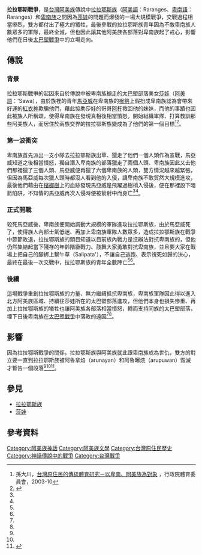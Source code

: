 {{Infobox Military Conflict
|conflict=拉拉鄂斯戰爭
|partof=[[阿美族|阿美族]]傳說中的戰役
|date=不明
|place=達拉拉布灣（[[卑南語|卑南語]]：talalabuwan），拉拉鄂斯族的部落位置、今[[卑南遺址|卑南遺址]]附近
|result=卑南族慘勝，持續進攻[[太巴塱部落|太巴塱部落]]
|combatant1 = [[拉拉鄂斯族|拉拉鄂斯族]]
|combatant2 = [[卑南族|卑南族]]
|commander1 =
*拉拉鄂斯族頭目（一說年齡階級組長）{{KIA}}
*[[馬亞威|馬亞威]]（Mayawei）{{KIA}}
|commander2 = 卑南族頭目
|strength1  = 不明，較少，起碼一個年齡階級
|strength2  = 不明，較多
|casualties1 = 幾乎全滅
|casualties2 = 傷亡慘重
}}
'''拉拉鄂斯戰爭'''，是[[台灣|台灣]][[阿美族|阿美族]]傳說中[[拉拉鄂斯族|拉拉鄂斯族]]（[[阿美語|阿美語]]：Raranges、[[卑南語|卑南語]]：Raranges）和[[卑南族|卑南族]]之間因為[[莎娃|莎娃]]的問題而爆發的一場大規模戰爭，交戰過程相當慘烈，雙方都付出了極大的犧牲，最後參戰的拉拉鄂斯族青年因為不敵卑南族人數眾多的軍隊，最終全滅，但也因此讓其他阿美族各部落對卑南族起了戒心，影響他們在日後[[太巴塱戰爭|太巴塱戰爭]]中的立場走向。

==傳說==
===背景===
{{main|莎娃}}
拉拉鄂斯戰爭的起因來自於傳說中被卑南族擄走的太巴塱部落美女[[莎娃|莎娃]]（[[阿美語|阿美語]]：'Sawa），由於族裡的青年[[馬亞威|馬亞威]]在卑南族的[[猴祭|猴祭]]上假扮成卑南族認為會帶來好運的[[卑南族神靈信仰|紅衣神]]欺騙他們，藉此協助莎娃的哥哥[[阿杆|阿杆]]救回他的妹妹，而他的事蹟也因此被族人所稱頌，使得卑南族在發現真相後相當憤怒，開始組織軍隊、打算教訓那些阿美族人，而居住於兩族交界的拉拉鄂斯族變成為了他們的第一個目標<ref name="以卑南、阿美族為對象">孫大川，[https://www.sa.gov.tw/Resource/Other/f1451372983617.pdf 台灣原住民的傳統體育研究－以卑南、阿美族為對象] {{Wayback|url=https://www.sa.gov.tw/Resource/Other/f1451372983617.pdf |date=20210318062417 }}，行政院體育委員會，2003-10</ref><ref name="臺灣原住民族口傳文學選集">{{cite book|last=|first=|date=1996-06|title=臺灣原住民族口傳文學選集|url=https://tm.ncl.edu.tw/article?u=022_001_00000689|location=|publisher=花蓮縣立文化中心|page=|isbn=|author=林道生|access-date=2020-11-15|archive-date=2020-10-23|archive-url=https://web.archive.org/web/20201023071241/https://tm.ncl.edu.tw/article?u=022_001_00000689|dead-url=no}}</ref>。
===第一波衝突===
卑南族首先派出一支小隊去拉拉鄂斯族出草、獵走了他們一個人頭作為宣戰，馬亞威知道之後相當憤怒，獨自潛入卑南族的部落獵走了兩個人頭、卑南族因此又去他們那裡獵了三個人頭、馬亞威便再獵了六個卑南族的人頭，雙方情況越來越緊張，但因為馬亞威每次獵人頭時都沒人看到他的入侵，讓卑南族不敢貿然大規模進攻，最後他們藉由在[[檳榔樹|檳榔樹]]上的血跡發現馬亞威是飛躍過樹梢入侵後，便在那裡設下暗箭陷阱，不知情的馬亞威再次入侵時便被箭射中而身亡<ref name="以卑南、阿美族為對象"/><ref name="臺灣原住民族口傳文學選集"/>。
===正式開戰===
殺死馬亞威後，卑南族便開始調動大規模的軍隊進攻拉拉鄂斯族，由於馬亞威死了，使得族人內部士氣低迷、再加上卑南族軍隊人數眾多，造成拉拉鄂斯族在戰爭中節節敗退，拉拉鄂斯族的頭目知道以目前族內戰力是沒辦法對抗卑南族的，但他仍然集結起當下殘存的年齡階級戰力、鼓舞大家勇敢對抗卑南族，並且要大家在戰場上把自己的腳綁上繫牛草（Salipata'），不讓自己逃跑、表示視死如歸的決心，最終在最後一次交戰中，拉拉鄂斯族的青年全數陣亡<ref name="以卑南、阿美族為對象"/><ref name="臺灣原住民族口傳文學選集"/>。
===後續===
這場戰爭重創拉拉鄂斯族的力量、無力繼續抵抗卑南族，卑南族軍隊因此得以進入北方阿美族區域、持續往莎娃所在的太巴塱部落進攻，但他們本身也損失慘重、再加上拉拉鄂斯族的犧牲也讓阿美族各部落相當憤怒，轉而支持同族的太巴塱部落，埋下日後卑南族在[[太巴塱戰爭|太巴塱戰爭]]中落敗的遠因<ref name="以卑南、阿美族為對象"/><ref name="臺灣原住民族口傳文學選集"/>。
==影響==
因為拉拉鄂斯戰爭的關係，拉拉鄂斯族與阿美族就此跟卑南族成為世仇，雙方的對立要一直到拉拉鄂斯族被阿魯拿焰（arunayan）和阿魯曝烷（arupuwan）毀滅才暫告一個段落<ref name="以卑南、阿美族為對象"/><ref name="臺灣原住民族口傳文學選集"/><ref name="拉拉鄂斯人燬滅記">{{cite book |last= |first= |date=1995 |title=拉拉鄂斯人燬滅記：流行於卑南族南王系統之一則神話|url=|location= |publisher=台灣原住民史料彙編1 |page= |isbn= |author=台灣省文獻委員會 }}</ref>。
==參見==
*[[拉拉鄂斯族|拉拉鄂斯族]]
*[[莎娃|莎娃]]
==參考資料==
{{reflist}}

[[Category:阿美族神話|Category:阿美族神話]]
[[Category:阿美族文學|Category:阿美族文學]]
[[Category:台灣原住民歷史|Category:台灣原住民歷史]]
[[Category:神話傳說中的戰爭|Category:神話傳說中的戰爭]]
[[Category:台灣戰爭|Category:台灣戰爭]]